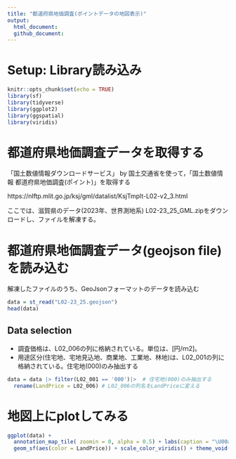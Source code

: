 ```yaml
---
title: "都道府県地価調査(ポイントデータの地図表示)"
output:
  html_document:
  github_document: 
---
```


# Setup: Library読み込み
```r
knitr::opts_chunk$set(echo = TRUE)
library(sf)
library(tidyverse)
library(ggplot2)
library(ggspatial)
library(viridis)
```


# 都道府県地価調査データを取得する
「国土数値情報ダウンロードサービス」 by 国土交通省を使って，「国土数値情報 都道府県地価調査(ポイント)」を取得する

https://nlftp.mlit.go.jp/ksj/gml/datalist/KsjTmplt-L02-v2_3.html

ここでは、滋賀県のデータ(2023年、世界測地系) L02-23_25_GML.zipをダウンロードし、ファイルを解凍する。


# 都道府県地価調査データ(geojson file)を読み込む
解凍したファイルのうち、GeoJsonフォーマットのデータを読み込む

```r
data = st_read("L02-23_25.geojson")
head(data)
```
## Data selection
- 調査価格は、L02_006の列に格納されている。単位は、[円/ｍ2]。
- 用途区分(住宅地、宅地見込地、商業地、工業地、林地)は、L02_001の列に格納されている。住宅地(000)のみ抽出する

```r
data = data |> filter(L02_001 == '000')|>  # 住宅地(000)のみ抽出する
  rename(LandPrice = L02_006) # L02_006の列名をLandPriceに変える
```

# 地図上にplotしてみる


```r
ggplot(data) +
  annotation_map_tile( zoomin = 0, alpha = 0.5) + labs(caption = "\U00a9 OpenStreetMap contributors") +  # use OpenStreetMap data as background
  geom_sf(aes(color = LandPrice)) + scale_color_viridis() + theme_void()
```


